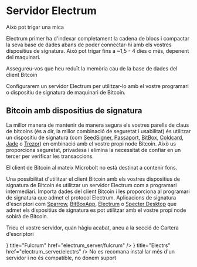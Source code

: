 

# Servidor Electrum

<Callout emoji="⏳">
Això pot trigar una mica

Electrum primer ha d'indexar completament la cadena de blocs i compactar la seva
base de dades abans de poder connectar-hi amb els vostres dispositius de
signatura. Això pot trigar fins a ~1,5 - 4 dies o més, depenent del maquinari.
</Callout>

<Callout type="warning">
Assegureu-vos que heu reduït la memòria cau de la base de dades del client
Bitcoin
</Callout>

Configurarem un servidor Electrum per utilitzar-lo amb el vostre programari o
dispositiu de signatura de maquinari de Bitcoin.

## Bitcoin amb dispositius de signatura

La millor manera de mantenir de manera segura els vostres parells de claus de
bitcoins (és a dir, la millor combinació de seguretat i usabilitat) és utilitzar
un dispositiu de signatura (com [SeedSigner](https://seedsigner.com),
[Passaport](https://foundationdevices.com),
[BitBox](https://shiftcrypto.ch/bitbox02), [Coldcard](https://coldcard.com),
[Jade](https://blockstream.com/jade/) o [Trezor](https://trezor.io)) en
ombinació amb el vostre propi node Bitcoin. Això us proporciona seguretat,
privadesa i elimina la necessitat de confiar en un tercer per verificar les
transaccions.

El client de Bitcoin al mateix Microbolt no està destinat a contenir fons.

Una possibilitat d'utilitzar el client Bitcoin amb els vostres dispositius de
signatura de Bitcoin és utilitzar un servidor Electrum com a programari
intermediari. Importa dades del client Bitcoin i les proporciona al programari
de signatura que admet el protocol Electrum. Aplicacions de signatura
d'escriptori com [Sparrow](https://sparrowwallet.com),
[BitBoxApp](https://shiftcrypto.ch/app), [Electrum](https://electrum.org) o
[Specter Desktop](https://specter.solutions/desktop) que admet els dispositius
de signatura es pot utilitzar amb el vostre propi node sobirà de Bitcoin.

Trieu el vostre servidor, quan hàgiu acabat, aneu a la secció de Cartera
d'escriptori

<Cards>
    <Cards.Card
        icon={<FaFulcrum />}
        title="Fulcrum"
        href="electrum_server/fulcrum"
    />
    <Cards.Card
        icon={<FaReact />}
        title="Electrs"
        href="electrum_server/electrs"
    />
</Cards>

<Callout type="warning">
No es recomana instal·lar més d'un servidor i no és compatible, no donem suport
</Callout>